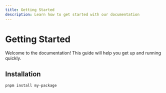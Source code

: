 ```yaml
---
title: Getting Started
description: Learn how to get started with our documentation
---
```


# Getting Started

Welcome to the documentation! This guide will help you get up and running quickly.

## Installation

```bash
pnpm install my-package
```
